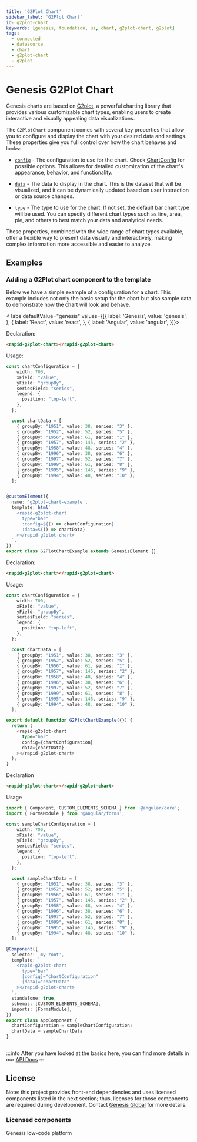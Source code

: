 ```yaml
---
title: 'G2Plot Chart'
sidebar_label: 'G2Plot Chart'
id: g2plot-chart
keywords: [genesis, foundation, ui, chart, g2plot-chart, g2plot]
tags:
  - connected
  - datasource
  - chart
  - g2plot-chart
  - g2plot
---
```



# Genesis G2Plot Chart

Genesis charts are based on [G2plot](https://g2plot.antv.antgroup.com/en/), a powerful charting library that provides various customizable chart types, enabling users to create interactive and visually appealing data visualizations.

The `G2PlotChart` component comes with several key properties that allow you to configure and display the chart with your desired data and settings. These properties give you full control over how the chart behaves and looks:

- [`config`](./docs/api/g2plot-chart.g2plotchart.config.md) - The configuration to use for the chart. Check [ChartConfig](./docs/api/g2plot-chart.chartconfig.md) for possible options. This allows for detailed customization of the chart's appearance, behavior, and functionality.

- [`data`](./docs/api/g2plot-chart.g2plotchart.data.md) - The data to display in the chart. This is the dataset that will be visualized, and it can be dynamically updated based on user interaction or data source changes.

- [`type`](./docs/api/g2plot-chart.g2plotchart.type.md) - The type to use for the chart. If not set, the default bar chart type will be used. You can specify different chart types such as line, area, pie, and others to best match your data and analytical needs.

These properties, combined with the wide range of chart types available, offer a flexible way to present data visually and interactively, making complex information more accessible and easier to analyze.

## Examples

### Adding a G2Plot chart component to the template

Below we have a simple example of a configuration for a chart. This example includes not only the basic setup for the chart but also sample data to demonstrate how the chart will look and behave.

<Tabs defaultValue="genesis" values={[{ label: 'Genesis', value: 'genesis', }, { label: 'React', value: 'react', }, { label: 'Angular', value: 'angular', }]}>

<TabItem value="genesis">

Declaration:
```html
<rapid-g2plot-chart></rapid-g2plot-chart>
```

Usage:
```typescript
const chartConfiguration = {
    width: 700,
    xField: "value",
    yField: "groupBy",
    seriesField: "series",
    legend: {
      position: "top-left",
    },
  };

  const chartData = [
    { groupBy: "1951", value: 38, series: "3" },
    { groupBy: "1952", value: 52, series: "5" },
    { groupBy: "1956", value: 61, series: "1" },
    { groupBy: "1957", value: 145, series: "2" },
    { groupBy: "1958", value: 48, series: "4" },
    { groupBy: "1996", value: 38, series: "6" },
    { groupBy: "1997", value: 52, series: "7" },
    { groupBy: "1999", value: 61, series: "8" },
    { groupBy: "1995", value: 145, series: "9" },
    { groupBy: "1994", value: 48, series: "10" },
  ];


@customElement({
  name: 'g2plot-chart-example',
  template: html`
    <rapid-g2plot-chart 
      type="bar"
      :config=${() => chartConfiguration}
      :data=${() => chartData}
    ></rapid-g2plot-chart>
  `,
})
export class G2PlotChartExample extends GenesisElement {}
```

</TabItem>
<TabItem value="react">

Declaration:
```html
<rapid-g2plot-chart></rapid-g2plot-chart>
```

Usage:
```typescript
const chartConfiguration = {
    width: 700,
    xField: "value",
    yField: "groupBy",
    seriesField: "series",
    legend: {
      position: "top-left",
    },
  };

  const chartData = [
    { groupBy: "1951", value: 38, series: "3" },
    { groupBy: "1952", value: 52, series: "5" },
    { groupBy: "1956", value: 61, series: "1" },
    { groupBy: "1957", value: 145, series: "2" },
    { groupBy: "1958", value: 48, series: "4" },
    { groupBy: "1996", value: 38, series: "6" },
    { groupBy: "1997", value: 52, series: "7" },
    { groupBy: "1999", value: 61, series: "8" },
    { groupBy: "1995", value: 145, series: "9" },
    { groupBy: "1994", value: 48, series: "10" },
  ];

export default function G2PlotChartExample({}) {
  return (
    <rapid-g2plot-chart 
      type="bar"
      config={chartConfiguration}
      data={chartData}
    ></rapid-g2plot-chart>
  );
}
```

</TabItem>
<TabItem value="angular">

Declaration
```html
<rapid-g2plot-chart></rapid-g2plot-chart>
```

Usage
```typescript
import { Component, CUSTOM_ELEMENTS_SCHEMA } from '@angular/core';
import { FormsModule } from '@angular/forms';

const sampleChartConfiguration = {
    width: 700,
    xField: "value",
    yField: "groupBy",
    seriesField: "series",
    legend: {
      position: "top-left",
    },
  };

  const sampleChartData = [
    { groupBy: "1951", value: 38, series: "3" },
    { groupBy: "1952", value: 52, series: "5" },
    { groupBy: "1956", value: 61, series: "1" },
    { groupBy: "1957", value: 145, series: "2" },
    { groupBy: "1958", value: 48, series: "4" },
    { groupBy: "1996", value: 38, series: "6" },
    { groupBy: "1997", value: 52, series: "7" },
    { groupBy: "1999", value: 61, series: "8" },
    { groupBy: "1995", value: 145, series: "9" },
    { groupBy: "1994", value: 48, series: "10" },
  ];

@Component({
  selector: 'my-root',
  template: `
    <rapid-g2plot-chart 
      type="bar"
      [config]="chartConfiguration"
      [data]="chartData"
    ></rapid-g2plot-chart>
  `,
  standalone: true,
  schemas: [CUSTOM_ELEMENTS_SCHEMA],
  imports: [FormsModule],
})
export class AppComponent {
  chartConfiguration = sampleChartConfiguration;
  chartData = sampleChartData
}
```
</TabItem>
</Tabs>

<SimpleChartExample/>

##

:::info
After you have looked at the basics here, you can find more details in our [API Docs](./docs/api/index.md)
:::

## License

Note: this project provides front-end dependencies and uses licensed components listed in the next section; thus, licenses for those components are required during development. Contact [Genesis Global](https://genesis.global/contact-us/) for more details.

### Licensed components
Genesis low-code platform